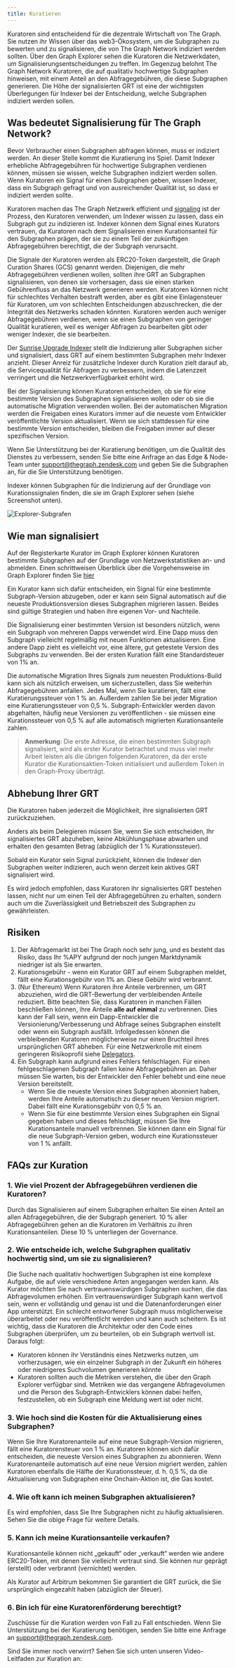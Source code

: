 ```yaml
---
title: Kuratieren
---
```


Kuratoren sind entscheidend für die dezentrale Wirtschaft von The Graph. Sie nutzen ihr Wissen über das web3-Ökosystem, um die Subgraphen zu bewerten und zu signalisieren, die von The Graph Network indiziert werden sollten. Über den Graph Explorer sehen die Kuratoren die Netzwerkdaten, um Signalisierungsentscheidungen zu treffen. Im Gegenzug belohnt The Graph Network Kuratoren, die auf qualitativ hochwertige Subgraphen hinweisen, mit einem Anteil an den Abfragegebühren, die diese Subgraphen generieren. Die Höhe der signalisierten GRT ist eine der wichtigsten Überlegungen für Indexer bei der Entscheidung, welche Subgraphen indiziert werden sollen.

## Was bedeutet Signalisierung für The Graph Network?

Bevor Verbraucher einen Subgraphen abfragen können, muss er indiziert werden. An dieser Stelle kommt die Kuratierung ins Spiel. Damit Indexer erhebliche Abfragegebühren für hochwertige Subgraphen verdienen können, müssen sie wissen, welche Subgraphen indiziert werden sollen. Wenn Kuratoren ein Signal für einen Subgraphen geben, wissen Indexer, dass ein Subgraph gefragt und von ausreichender Qualität ist, so dass er indiziert werden sollte.

Kuratoren machen das The Graph Netzwerk effizient und [signaling](#how-to-signal) ist der Prozess, den Kuratoren verwenden, um Indexer wissen zu lassen, dass ein Subgraph gut zu indizieren ist. Indexer können dem Signal eines Kurators vertrauen, da Kuratoren nach dem Signalisieren einen Kurationsanteil für den Subgraphen prägen, der sie zu einem Teil der zukünftigen Abfragegebühren berechtigt, die der Subgraph verursacht.

Die Signale der Kuratoren werden als ERC20-Token dargestellt, die Graph Curation Shares (GCS) genannt werden. Diejenigen, die mehr Abfragegebühren verdienen wollen, sollten ihre GRT an Subgraphen signalisieren, von denen sie vorhersagen, dass sie einen starken Gebührenfluss an das Netzwerk generieren werden. Kuratoren können nicht für schlechtes Verhalten bestraft werden, aber es gibt eine Einlagensteuer für Kuratoren, um von schlechten Entscheidungen abzuschrecken, die der Integrität des Netzwerks schaden könnten. Kuratoren werden auch weniger Abfragegebühren verdienen, wenn sie einen Subgraphen von geringer Qualität kuratieren, weil es weniger Abfragen zu bearbeiten gibt oder weniger Indexer, die sie bearbeiten.

Der [Sunrise Upgrade Indexer](/archived/sunrise/#what-is-the-upgrade-indexer) stellt die Indizierung aller Subgraphen sicher und signalisiert, dass GRT auf einem bestimmten Subgraphen mehr Indexer anzieht. Dieser Anreiz für zusätzliche Indexer durch Kuration zielt darauf ab, die Servicequalität für Abfragen zu verbessern, indem die Latenzzeit verringert und die Netzwerkverfügbarkeit erhöht wird.

Bei der Signalisierung können Kuratoren entscheiden, ob sie für eine bestimmte Version des Subgraphen signalisieren wollen oder ob sie die automatische Migration verwenden wollen. Bei der automatischen Migration werden die Freigaben eines Kurators immer auf die neueste vom Entwickler veröffentlichte Version aktualisiert. Wenn sie sich stattdessen für eine bestimmte Version entscheiden, bleiben die Freigaben immer auf dieser spezifischen Version.

Wenn Sie Unterstützung bei der Kuratierung benötigen, um die Qualität des Dienstes zu verbessern, senden Sie bitte eine Anfrage an das Edge & Node-Team unter support@thegraph.zendesk.com und geben Sie die Subgraphen an, für die Sie Unterstützung benötigen.

Indexer können Subgraphen für die Indizierung auf der Grundlage von Kurationssignalen finden, die sie im Graph Explorer sehen (siehe Screenshot unten).

![Explorer-Subgrafen](/img/explorer-subgraphs.png)

## Wie man signalisiert

Auf der Registerkarte Kurator im Graph Explorer können Kuratoren bestimmte Subgraphen auf der Grundlage von Netzwerkstatistiken an- und abmelden. Einen schrittweisen Überblick über die Vorgehensweise im Graph Explorer finden Sie [hier](/subgraphs/explorer/)

Ein Kurator kann sich dafür entscheiden, ein Signal für eine bestimmte Subgraph-Version abzugeben, oder er kann sein Signal automatisch auf die neueste Produktionsversion dieses Subgraphen migrieren lassen. Beides sind gültige Strategien und haben ihre eigenen Vor- und Nachteile.

Die Signalisierung einer bestimmten Version ist besonders nützlich, wenn ein Subgraph von mehreren Dapps verwendet wird. Eine Dapp muss den Subgraph vielleicht regelmäßig mit neuen Funktionen aktualisieren. Eine andere Dapp zieht es vielleicht vor, eine ältere, gut getestete Version des Subgraphs zu verwenden. Bei der ersten Kuration fällt eine Standardsteuer von 1% an.

Die automatische Migration Ihres Signals zum neuesten Produktions-Build kann sich als nützlich erweisen, um sicherzustellen, dass Sie weiterhin Abfragegebühren anfallen. Jedes Mal, wenn Sie kuratieren, fällt eine Kuratierungssteuer von 1 % an. Außerdem zahlen Sie bei jeder Migration eine Kuratierungssteuer von 0,5 %. Subgraph-Entwickler werden davon abgehalten, häufig neue Versionen zu veröffentlichen - sie müssen eine Kurationssteuer von 0,5 % auf alle automatisch migrierten Kurationsanteile zahlen.

> **Anmerkung**: Die erste Adresse, die einen bestimmten Subgraph signalisiert, wird als erster Kurator betrachtet und muss viel mehr Arbeit leisten als die übrigen folgenden Kuratoren, da der erste Kurator die Kurationsaktien-Token initialisiert und außerdem Token in den Graph-Proxy überträgt.

## Abhebung Ihrer GRT

Die Kuratoren haben jederzeit die Möglichkeit, ihre signalisierten GRT zurückzuziehen.

Anders als beim Delegieren müssen Sie, wenn Sie sich entscheiden, Ihr signalisiertes GRT abzuheben, keine Abkühlungsphase abwarten und erhalten den gesamten Betrag (abzüglich der 1 % Kurationssteuer).

Sobald ein Kurator sein Signal zurückzieht, können die Indexer den Subgraphen weiter indizieren, auch wenn derzeit kein aktives GRT signalisiert wird.

Es wird jedoch empfohlen, dass Kuratoren ihr signalisiertes GRT bestehen lassen, nicht nur um einen Teil der Abfragegebühren zu erhalten, sondern auch um die Zuverlässigkeit und Betriebszeit des Subgraphen zu gewährleisten.

## Risiken

1. Der Abfragemarkt ist bei The Graph noch sehr jung, und es besteht das Risiko, dass Ihr %APY aufgrund der noch jungen Marktdynamik niedriger ist als Sie erwarten.
2. Kurationsgebühr - wenn ein Kurator GRT auf einem Subgraphen meldet, fällt eine Kurationsgebühr von 1% an. Diese Gebühr wird verbrannt.
3. (Nur Ethereum) Wenn Kuratoren ihre Anteile verbrennen, um GRT abzuziehen, wird die GRT-Bewertung der verbleibenden Anteile reduziert. Bitte beachten Sie, dass Kuratoren in manchen Fällen beschließen können, ihre Anteile **alle auf einmal** zu verbrennen. Dies kann der Fall sein, wenn ein Dapp-Entwickler die Versionierung/Verbesserung und Abfrage seines Subgraphen einstellt oder wenn ein Subgraph ausfällt. Infolgedessen können die verbleibenden Kuratoren möglicherweise nur einen Bruchteil ihres ursprünglichen GRT abheben. Für eine Netzwerkrolle mit einem geringeren Risikoprofil siehe [Delegators](/resources/roles/delegating/).
4. Ein Subgraph kann aufgrund eines Fehlers fehlschlagen. Für einen fehlgeschlagenen Subgraph fallen keine Abfragegebühren an. Daher müssen Sie warten, bis der Entwickler den Fehler behebt und eine neue Version bereitstellt.
   - Wenn Sie die neueste Version eines Subgraphen abonniert haben, werden Ihre Anteile automatisch zu dieser neuen Version migriert. Dabei fällt eine Kurationsgebühr von 0,5 % an.
   - Wenn Sie für eine bestimmte Version eines Subgraphen ein Signal gegeben haben und dieses fehlschlägt, müssen Sie Ihre Kurationsanteile manuell verbrennen. Sie können dann ein Signal für die neue Subgraph-Version geben, wodurch eine Kurationssteuer von 1 % anfällt.

## FAQs zur Kuration

### 1. Wie viel Prozent der Abfragegebühren verdienen die Kuratoren?

Durch das Signalisieren auf einem Subgraphen erhalten Sie einen Anteil an allen Abfragegebühren, die der Subgraph generiert. 10 % aller Abfragegebühren gehen an die Kuratoren im Verhältnis zu ihren Kurationsanteilen. Diese 10 % unterliegen der Governance.

### 2. Wie entscheide ich, welche Subgraphen qualitativ hochwertig sind, um sie zu signalisieren?

Die Suche nach qualitativ hochwertigen Subgraphen ist eine komplexe Aufgabe, die auf viele verschiedene Arten angegangen werden kann. Als Kurator möchten Sie nach vertrauenswürdigen Subgraphen suchen, die das Abfragevolumen erhöhen. Ein vertrauenswürdiger Subgraph kann wertvoll sein, wenn er vollständig und genau ist und die Datenanforderungen einer App unterstützt. Ein schlecht entworfener Subgraph muss möglicherweise überarbeitet oder neu veröffentlicht werden und kann auch scheitern. Es ist wichtig, dass die Kuratoren die Architektur oder den Code eines Subgraphen überprüfen, um zu beurteilen, ob ein Subgraph wertvoll ist. Daraus folgt:

- Kuratoren können ihr Verständnis eines Netzwerks nutzen, um vorherzusagen, wie ein einzelner Subgraph in der Zukunft ein höheres oder niedrigeres Suchvolumen generieren könnte
- Kuratoren sollten auch die Metriken verstehen, die über den Graph Explorer verfügbar sind. Metriken wie das vergangene Abfragevolumen und die Person des Subgraph-Entwicklers können dabei helfen, festzustellen, ob ein Subgraph eine Meldung wert ist oder nicht.

### 3. Wie hoch sind die Kosten für die Aktualisierung eines Subgraphen?

Wenn Sie Ihre Kuratorenanteile auf eine neue Subgraph-Version migrieren, fällt eine Kuratorensteuer von 1 % an. Kuratoren können sich dafür entscheiden, die neueste Version eines Subgraphen zu abonnieren. Wenn Kuratorenanteile automatisch auf eine neue Version migriert werden, zahlen Kuratoren ebenfalls die Hälfte der Kurationssteuer, d. h. 0,5 %, da die Aktualisierung von Subgraphen eine Onchain-Aktion ist, die Gas kostet.

### 4. Wie oft kann ich meinen Subgraphen aktualisieren?

Es wird empfohlen, dass Sie Ihre Subgraphen nicht zu häufig aktualisieren. Sehen Sie die obige Frage für weitere Details.

### 5. Kann ich meine Kurationsanteile verkaufen?

Kurationsanteile können nicht „gekauft“ oder „verkauft“ werden wie andere ERC20-Token, mit denen Sie vielleicht vertraut sind. Sie können nur geprägt (erstellt) oder verbrannt (vernichtet) werden.

Als Kurator auf Arbitrum bekommen Sie garantiert die GRT zurück, die Sie ursprünglich eingezahlt haben (abzüglich der Steuer).

### 6. Bin ich für eine Kuratorenförderung berechtigt?

Zuschüsse für die Kuration werden von Fall zu Fall entschieden. Wenn Sie Unterstützung bei der Kuratierung benötigen, senden Sie bitte eine Anfrage an support@thegraph.zendesk.com.

Sind Sie immer noch verwirrt? Sehen Sie sich unten unseren Video-Leitfaden zur Kuration an:

<VideoEmbed youtube="VytTEcf0dxQ" />
